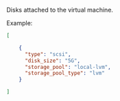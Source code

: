 <!-- Code generated from the comments of the diskConfig struct in builder/proxmox/common/config.go; DO NOT EDIT MANUALLY -->

Disks attached to the virtual machine.

Example:

```json
[

	{
	  "type": "scsi",
	  "disk_size": "5G",
	  "storage_pool": "local-lvm",
	  "storage_pool_type": "lvm"
	}

]
```

<!-- End of code generated from the comments of the diskConfig struct in builder/proxmox/common/config.go; -->
